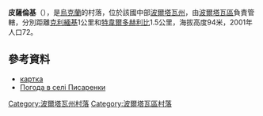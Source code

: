 {{coord|49|30|35|N|34|18|2|E|scale:100000_region:UA|display=title}}

'''皮薩倫基'''（{{lang-uk|Писаренки}}），是[[烏克蘭|烏克蘭]]的村落，位於該國中部[[波爾塔瓦州|波爾塔瓦州]]，由[[波爾塔瓦區|波爾塔瓦區]]負責管轄，分別距離[[克利緬基_(波爾塔瓦區)|克利緬基]]1公里和[[特韋爾多赫利比_(波爾塔瓦區)|特韋爾多赫利比]]1.5公里，海拔高度94米，2001年人口72。

==參考資料==
* [http://gska2.rada.gov.ua/pls/z7502/A005?rdat1=20.11.2007&rf7571=26359 картка]{{Dead link|date=2018年6月 |bot=InternetArchiveBot |fix-attempted=no }}
* [http://weather.in.ua/ua/poltavskaja/20398 Погода в селі Писаренки] {{Wayback|url=http://weather.in.ua/ua/poltavskaja/20398 |date=20111220082810 }}

{{DEFAULTSORT:Писаренки}}
[[Category:波爾塔瓦州村落|Category:波爾塔瓦州村落]]
[[Category:波爾塔瓦區村落|Category:波爾塔瓦區村落]]


{{Poltava-geo-stub}}